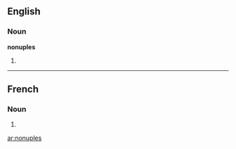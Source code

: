 ==English==

===Noun===
'''nonuples'''

# {{plural of|[[nonuple]]}}

----

==French==

===Noun===
{{infl|fr|plural}} {{m|p}}

# {{plural of|nonuple|lang=French}}

[[ar:nonuples]]